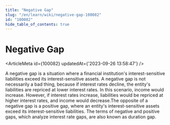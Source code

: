 ```yaml
---
title: "Negative Gap"
slug: "/en/learn/wiki/negative-gap-100082"
id: "100082"
hide_table_of_contents: true
---
```



# Negative Gap

<ArticleMeta id={100082} updatedAt={'2023-09-26 13:58:47'} />
<div className='border-solid border-b border-t-0 my-4 border-[var(--ifm-color-gray-300)]' />

A negative gap is a situation where a financial institution's interest-sensitive liabilities exceed its interest-sensitive assets. A negative gap is not necessarily a bad thing, because if interest rates decline, the entity's liabilities are repriced at lower interest rates. In this scenario, income would increase. However, if interest rates increase, liabilities would be repriced at higher interest rates, and income would decrease.The opposite of a negative gap is a positive gap, where an entity's interest-sensitive assets exceed its interest-sensitive liabilities. The terms of negative and positive gaps, which analyze interest rate gaps, are also known as duration gap.
